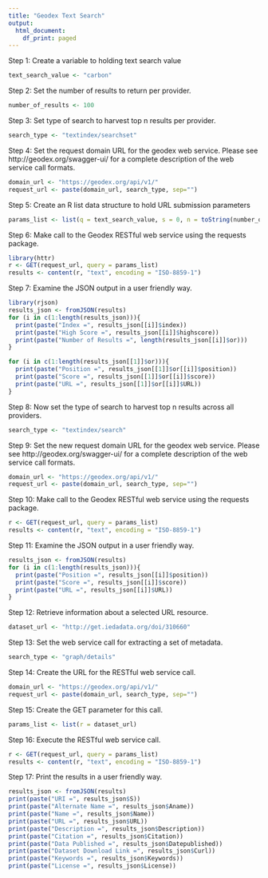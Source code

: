 ```yaml
---
title: "Geodex Text Search"
output:
  html_document:
    df_print: paged
---
```


Step 1: Create a variable to holding text search value

```r
text_search_value <- "carbon"
```

Step 2: Set the number of results to return per provider.

```r
number_of_results <- 100
```

Step 3: Set type of search to harvest top n results per provider.

```r
search_type <- "textindex/searchset"
```

Step 4: Set the request domain URL for the geodex web service. Please see http://geodex.org/swagger-ui/ for a complete description of the web service call formats. 

```r
domain_url <- "https://geodex.org/api/v1/"
request_url <- paste(domain_url, search_type, sep="")
```

Step 5: Create an R list data structure to hold URL submission parameters

```r
params_list <- list(q = text_search_value, s = 0, n = toString(number_of_results))
```

Step 6: Make call to the Geodex RESTful web service using the requests package.

```r
library(httr)
r <- GET(request_url, query = params_list)
results <- content(r, "text", encoding = "ISO-8859-1")
```

Step 7: Examine the JSON output in a user friendly way.

```r
library(rjson)
results_json <- fromJSON(results)
for (i in c(1:length(results_json))){
  print(paste("Index =", results_json[[i]]$index))
  print(paste("High Score =", results_json[[i]]$highscore))
  print(paste("Number of Results =", length(results_json[[i]]$or)))
}

for (i in c(1:length(results_json[[1]]$or))){
  print(paste("Position =", results_json[[1]]$or[[i]]$position))
  print(paste("Score =", results_json[[1]]$or[[i]]$score))
  print(paste("URL =", results_json[[1]]$or[[i]]$URL))
}
```

Step 8: Now set the type of search to harvest top n results across all providers.

```r
search_type <- "textindex/search"
```

Step 9: Set the new request domain URL for the geodex web service. Please see http://geodex.org/swagger-ui/ for a complete description of the web service call formats. 

```r
domain_url <- "https://geodex.org/api/v1/"
request_url <- paste(domain_url, search_type, sep="")
```

Step 10: Make call to the Geodex RESTful web service using the requests package.

```r
r <- GET(request_url, query = params_list)
results <- content(r, "text", encoding = "ISO-8859-1")
```

Step 11: Examine the JSON output in a user friendly way.

```r
results_json <- fromJSON(results)
for (i in c(1:length(results_json))){
  print(paste("Position =", results_json[[i]]$position))
  print(paste("Score =", results_json[[i]]$score))
  print(paste("URL =", results_json[[i]]$URL))
}
```

Step 12: Retrieve information about a selected URL resource.

```r
dataset_url <- "http://get.iedadata.org/doi/310660"
```

Step 13: Set the web service call for extracting a set of metadata.

```r
search_type <- "graph/details"
```

Step 14: Create the URL for the RESTful web service call.

```r
domain_url <- "https://geodex.org/api/v1/"
request_url <- paste(domain_url, search_type, sep="")
```

Step 15: Create the GET parameter for this call.

```r
params_list <- list(r = dataset_url)
```

Step 16: Execute the RESTful web service call.

```r
r <- GET(request_url, query = params_list)
results <- content(r, "text", encoding = "ISO-8859-1")
```

Step 17: Print the results in a user friendly way.

```r
results_json <- fromJSON(results)
print(paste("URI =", results_json$S))
print(paste("Alternate Name =", results_json$Aname))
print(paste("Name =", results_json$Name))
print(paste("URL =", results_json$URL))
print(paste("Description =", results_json$Description))
print(paste("Citation =", results_json$Citation))
print(paste("Data Published =", results_json$Datepublished))
print(paste("Dataset Download Link =", results_json$Curl))
print(paste("Keywords =", results_json$Keywords))
print(paste("License =", results_json$License))
```